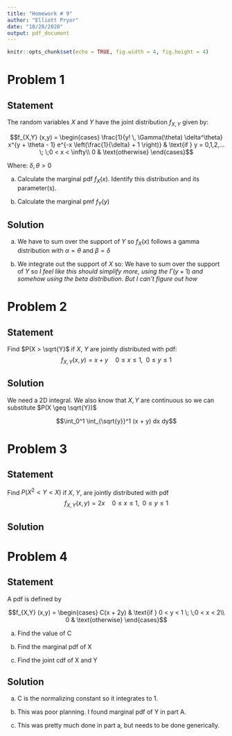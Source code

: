 ```yaml
---
title: "Homework # 9"
author: "Elliott Pryor"
date: "10/28/2020"
output: pdf_document
---
```


```r
knitr::opts_chunk$set(echo = TRUE, fig.width = 4, fig.height = 4)
```

\renewcommand{\sp}{\; \;}
\newcommand*\Eval[3]{\left.#1\right\rvert_{#2}^{#3}}

# Problem 1
## Statement

The random variables $X$ and $Y$ have the joint distribution $f_{X, Y}$ given by:

$$f_{X,Y} (x,y) = \begin{cases}
\frac{1}{y! \, \Gamma(\theta) \delta^\theta} x^{y + \theta - 1} e^{-x \left(\frac{1}{\delta} + 1 \right)} & \text{if } y = 0,1,2,... \sp 0 < x < \infty\\
0 & \text{otherwise}
\end{cases}$$

Where: $\delta, \theta > 0$

a. Calculate the marginal pdf $f_X(x)$. Identify this distribution and its parameter(s).

b. Calculate the marginal pmf $f_Y(y)$

\hrule
## Solution

a. We have to sum over the support of $Y$ so 
\begin{align*}
f_X(x) &= \sum_{y = 0}^\infty \frac{1}{y! \, \Gamma(\theta) \delta^\theta} x^{y + \theta - 1} e^{-x \left(\frac{1}{\delta} + 1 \right)}\\
&= f_X(x) = \frac{e^{-x \left( \frac{1}{\delta}\right) }  x^{\theta - 1}}{\Gamma(\theta) \delta^\theta} \sum_{y = 0}^\infty \frac{1}{y!} e^{-x} x^{y} \quad \implies Y \sim Poisson(\lambda = x)\\
&= = f_X(x) = \frac{e^{-x \left( \frac{1}{\delta} \right) }  x^{\theta - 1}}{\Gamma(\theta) \delta^\theta}
\end{align*}
$f_X(x)$ follows a gamma distribution with $\alpha = \theta$ and $\beta = \delta$


b. We integrate out the support of $X$ so:
 We have to sum over the support of $Y$ so 
\begin{align*}
f_Y(y) &= \int_0^\infty \frac{1}{y! \, \Gamma(\theta) \delta^\theta} x^{y + \theta - 1} e^{-x \left(\frac{1}{\delta} + 1 \right)} dx \\
&=  \frac{1}{y!} \int_0^\infty \frac{1}{\Gamma(\theta) \delta^\theta} x^{y} x^{\theta - 1} e^{-x/ \delta} e^{-x} dx\\
&= \frac{1}{y!} \left( \int_0^\infty x^{y} e^{-x} dx\right) \left( \int_0^\infty \frac{1}{\Gamma(\theta) \delta^\theta}  x^{\theta - 1} e^{-x/ \delta} dx \right) \quad \implies X \sim Gamma(\alpha = \theta, \beta = \delta)\\
&= \frac{1}{y!} \left(\int_0^\infty x^{y} e^{-x} dx\right) \\
&= \frac{1}{y!} \Gamma(y +1)
\end{align*}
*I feel like this should simplify more, using the *
$\Gamma(y + 1)$
*and somehow using the beta distribution. But I can't figure out how *

# Problem 2
## Statement

Find $P(X > \sqrt{Y}$ if $X$, $Y$ are jointly distributed with pdf:
$$f_{X,Y}(x,y) = x+y \quad 0\leq x \leq 1 , \sp 0 \leq y \leq 1$$

\hrule
## Solution


We need a 2D integral. We also know that $X, Y$ are continuous so we can substitute $P(X \geq \sqrt{Y})$

$$\int_0^1 \int_{\sqrt{y}}^1 (x + y) dx dy$$
\begin{align*}
P(X \geq \sqrt{Y}) &= \int_0^1 \int_{\sqrt{y}}^1 (x + y) dx dy \\
&= \int_0^1 \Eval{1/2 x^2 + xy}{\sqrt{y}}{1} dy\\
&= \int_0^1 (1/2 y + y^{3/2}) dy\\
&= \Eval{1/4 y^4 + 2/5 y^{5/2}}{0}{1}\\
&= 1/4 + 2/5 - 0 - 0\\
&= 13/20
\end{align*}





# Problem 3
## Statement

Find $P(X^2 < Y < X)$ if $X$, $Y$, are jointly distributed with pdf 
$$f_{X,Y}(x,y) = 2x \quad 0\leq x \leq 1 , \sp 0 \leq y \leq 1$$

\hrule
## Solution



\begin{align*}
P(X \geq \sqrt{Y}) &= \int_0^1 \int_{x^2}^x (2x) dy dx \\
&= \int_0^1 \Eval{2xy}{x^2}{x} dx\\
&= \int_0^1 (2x^2 - 2x^3) dx\\
&= \Eval{2/3 x^3 -1/2 x^4}{0}{1}\\
&= 1/6
\end{align*}




# Problem 4
## Statement

A pdf is defined by

$$f_{X,Y} (x,y) = \begin{cases}
C(x + 2y) & \text{if } 0 < y < 1 \sp 0 < x < 2\\
0 & \text{otherwise}
\end{cases}$$

a. Find the value of C

b. Find the marginal pdf of X

c. Find the joint cdf of X and Y

\hrule
## Solution


a. C is the normalizing constant so it integrates to 1. 

\begin{align*}
1 &= C \int_0^1 \int_0^2 C (x + 2y) dx dy\\
1 &= C \int_0^1 \Eval{1/2x^2 + 2xy}{0}{2} dy\\
1 &= C \int_0^1 (2 + 4y) dy\\
1 &= C \Eval{2y + 2 y^2}{0}{1}\\
1 &= C (4)\\
1/4 &= C
\end{align*}

b. This was poor planning. I found marginal pdf of Y in part A.

\begin{align*}
f_X(x) &= C \int_0^1 C (x + 2y) dy\\
f_X(x) &= C \\Eval{xy + y^2}{0}{1}\\
f_X(x) &= 1/4  (x+1)\\
\end{align*}



c. This was pretty much done in part a, but needs to be done generically.

\begin{align*}
F_{X,Y}(x,y) &= 1/4 \int \int  (x + 2y) dx dy\\
F_{X,Y}(x,y) &=  1/4 \int 1/2x^2 + 2xy dy\\
F_{X,Y}(x,y) &=  1/4 (1/2 x^2 y + y^2 x)\\
\end{align*}

